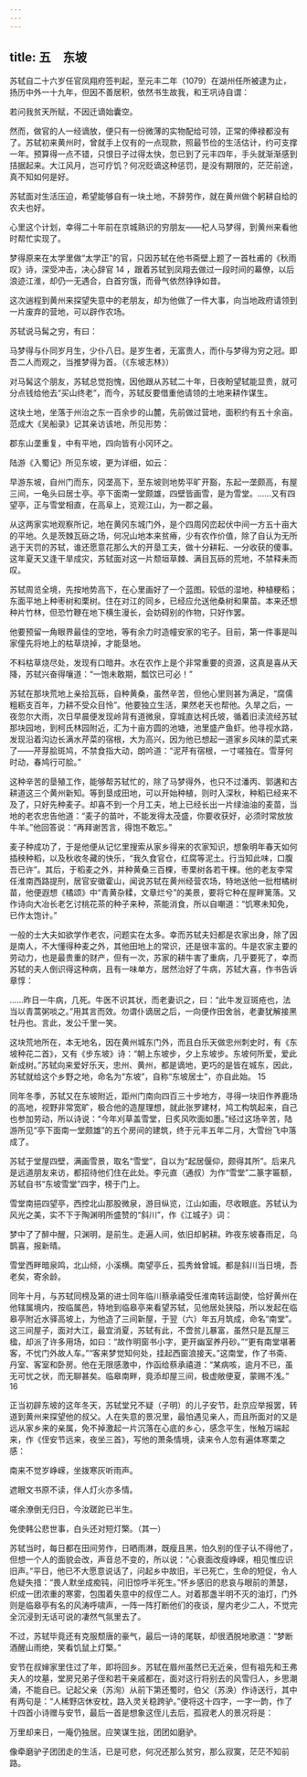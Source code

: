```yaml
---
---
---
```

title: 五　东坡
---




苏轼自二十六岁任官凤翔府签判起，至元丰二年（1079）在湖州任所被逮为止，扬历中外一十九年，但因不善居积，依然书生故我，和王巩诗自谓：

若问我贫天所赋，不因迁谪始囊空。



然而，做官的人一经谪放，便只有一份微薄的实物配给可领，正常的俸禄都没有了。苏轼初来黄州时，曾就手上仅有的一点现款，照最节俭的生活估计，约可支撑一年。预算得一点不错，只恨日子过得太快，忽已到了元丰四年，手头就渐渐感到拮据起来。大江风月，岂可疗饥？何况贬谪这种惩罚，是没有期限的，茫茫前途，真不知如何是好。

苏轼面对生活压迫，希望能够自有一块土地，不辞劳作，就在黄州做个躬耕自给的农夫也好。

心里这个计划，幸得二十年前在京城熟识的穷朋友——杞人马梦得，到黄州来看他时帮忙实现了。

梦得原来在太学里做“太学正”的官，只因苏轼在他书斋壁上题了一首杜甫的《秋雨叹》诗，深受冲击，决心辞官 14 ，跟着苏轼到凤翔去做过一段时间的幕僚，以后浪迹江淮，却仍一无遇合，白首穷饿，而骨气依然铮铮如昔。

这次遄程到黄州来探望失意中的老朋友，却为他做了一件大事，向当地政府请领到一片废弃的营地，可以辟作农场。

苏轼说马髯之穷，有曰：

马梦得与仆同岁月生，少仆八日。是岁生者，无富贵人，而仆与梦得为穷之冠。即吾二人而观之，当推梦得为首。（《东坡志林》）



对马髯这个朋友，苏轼总觉抱愧，因他跟从苏轼二十年，日夜盼望轼能显贵，就可分点钱给他去“买山终老”，而今，苏轼反要借重他请领的土地来耕作谋生。

这块土地，坐落于州治之东一百余步的山麓，先前做过营地，面积约有五十余亩。范成大《吴船录》记其亲访该地，所见形势：

郡东山垄重复，中有平地，四向皆有小冈环之。



陆游《入蜀记》所见东坡，更为详细，如云：

早游东坡，自州门而东，冈垄高下，至东坡则地势平旷开豁，东起一垄颇高，有屋三间，一龟头曰居士亭。亭下面南一堂颇雄，四壁皆画雪，是为雪堂。……又有四望亭，正与雪堂相直，在高阜上，览观江山，为一郡之最。



从这两家实地观察所记，地在黄冈东城门外，是个四周冈峦起伏中间一方五十亩大的平地。久是茨棘瓦砾之场，何况山地本来贫瘠，少有农作价值，除了自认为无所逃于天罚的苏轼，谁还愿意花那么大的开垦工夫，做十分耕耘、一分收获的傻事。这年夏天又逢干旱成灾，苏轼面对这一片颓垣草棘、满目瓦砾的荒地，不禁释耒而叹。

苏轼周览全境，先按地势高下，在心里画好了一个蓝图。较低的湿地，种植粳稻；东面平地上种枣树和栗树。住在对江的同乡，已经应允送他桑树和果苗。本来还想种片竹林，但恐竹鞭在地下横生漫长，会妨碍别的作物，只好作罢。

他要预留一角眼界最佳的空地，等有余力时造幢安家的宅子。目前，第一件事是叫家僮先将地上的枯草烧掉，才能垦地。

不料枯草烧尽处，发现有口暗井。水在农作上是个非常重要的资源，这真是喜从天降，苏轼兴奋得嚷道：“一饱未敢期，瓢饮已可必！”

苏轼在那块荒地上亲拾瓦砾，自种黄桑，虽然辛苦，但他心里则甚为满足，“腐儒粗粝支百年，力耕不受众目怜”。他要独立生活，果然老天也帮他。久旱之后，一夜忽尔大雨，次日早晨便发现岭背有道微泉，穿城直达柯氏坡，循着旧渎流经苏轼那块园地，到柯氏林园附近，汇为十亩方圆的池塘，池里盛产鱼虾。他寻视水路，发现沿着沟边长满水芹菜的宿根，大为高兴，因为他已想起一道家乡风味的菜式来了——芹芽脍斑鸠，不禁食指大动，朗吟道：“泥芹有宿根，一寸嗟独在。雪芽何时动，春鸠行可脍。”

这种辛苦的垦殖工作，能够帮苏轼忙的，除了马梦得外，也只不过潘丙、郭遘和古耕道这三个黄州新知。等到垦成田地，可以开始种植，则时入深秋，种稻已经来不及了，只好先种麦子。却喜不到一个月工夫，地上已经长出一片绿油油的麦苗，当地的老农忠告他道：“麦子的苗叶，不能发得太茂盛，你要收获好，必须时常放放牛羊。”他回答说：“再拜谢苦言，得饱不敢忘。”

麦子种成功了，于是他便从记忆里搜索从家乡得来的农家知识，想象明年春天如何插秧种稻，以及秋收冬藏的快乐，“我久食官仓，红腐等泥土。行当知此味，口腹吾已许”。其后，于稻麦之外，并种黄桑三百棵，枣栗树各若干棵。他的老友李常任淮南西路提刑，居官安徽霍山，闻说苏轼在黄州经营农场，特地送他一批柑橘树苗，他便遐想《橘颂》中“青黄杂糅，文章烂兮”的美景，要将它种在屋畔篱落。又作诗向大冶长老乞讨桃花茶的种子来种，茶能消食，所以自嘲道：“饥寒未知免，已作太饱计。”

一般的士大夫如欲学作老农，问题实在太多。幸而苏轼夫妇都是农家出身，除了因是南人，不大懂得种麦之外，其他田地上的常识，还是很丰富的。牛是农家主要的劳动力，也是最贵重的财产，但有一次，苏家的耕牛害了重病，几乎要死了，幸而苏轼的夫人倒识得这种病，且有一味单方，居然治好了牛病，苏轼大喜，作书告诉章惇：

……昨日一牛病，几死。牛医不识其状，而老妻识之，曰：“此牛发豆斑疮也，法当以青蒿粥啖之。”用其言而效。勿谓仆谪居之后，一向便作田舍翁，老妻犹解接黑牡丹也。言此，发公千里一笑。



这块荒地所在，本无地名，因在黄州城东门外，而且白乐天做忠州刺史时，有《东坡种花二首》，又有《步东坡》诗：“朝上东坡步，夕上东坡步。东坡何所爱，爱此新成树。”苏轼向来爱好乐天，忠州、黄州，都是谪地，更巧的是皆在城东，因此，苏轼就给这个乡野之地，命名为“东坡”，自称“东坡居士”，亦自此始。 15

同年冬季，苏轼又在东坡附近，距州门南向四百三十步地方，寻得一块旧作养鹿场的高地，视野非常宽旷，极合他的造屋理想，就此张罗建材，鸠工构筑起来，自己也参加劳动，所以诗说：“今年刈草盖雪堂，日炙风吹面如墨。”经过这场辛苦，陆游所见“亭下面南一堂颇雄”的五个房间的建筑，终于元丰五年二月，大雪纷飞中落成了。

苏轼于堂屋四壁，满画雪景，取名“雪堂”，自以为“起居偃仰，颇得其所”。后来凡是远道朋友来访，都招待他们住在此处。李元直（通叔）为作“雪堂”二篆字匾额，苏轼自书“东坡雪堂”四字，榜于门上。

雪堂南挹四望亭，西控北山那股微泉，游目纵览，江山如画，尽收眼底。苏轼认为风光之美，实不下于陶渊明所盛赞的“斜川”，作《江城子》词：

梦中了了醉中醒，只渊明，是前生。走遍人间，依旧却躬耕。昨夜东坡春雨足，乌鹊喜，报新晴。

雪堂西畔暗泉鸣，北山倾，小溪横。南望亭丘，孤秀耸曾城。都是斜川当日境，吾老矣，寄余龄。



同年十月，与苏轼同榜及第的进士同年临川蔡承禧受任淮南转运副使，恰好黄州在他辖属境内，按临属邑，特地到临皋亭来看望苏轼，见他居处狭隘，所以发起在临皋亭附近水驿高坡上，为他造了三间新屋，于翌（六）年五月筑成，命名“南堂”。这三间屋子，面对大江，最宜消夏，苏轼有此，不啻贫儿暴富，虽然只是瓦屋三楹，却派了许多用场，如曰：“故作明窗书小字，更开幽室养丹砂。”“更有南堂堪著客，不忧门外故人车。”“客来梦觉知何处，挂起西窗浪接天。”这南堂，作了书斋、丹室、客室和卧房。他在无限感激中，作函给蔡承禧道：“某病咳，逾月不已，虽无可忧之状，而无聊甚矣。临皋南畔，竟添却屋三间，极虚敞便夏，蒙赐不浅。” 16

正当初辟东坡的这年冬天，苏轼堂兄不疑（子明）的儿子安节，赴京应举报罢，转道到黄州来探望他的叔父。人在失意的景况里，最怕遇见亲人，而且所面对的又是远从家乡来的亲属，免不掉激起一片沉落在心底的乡心，感念平生，怅触万端起来，作《侄安节远来，夜坐三首》，写他的萧条情境，读来令人忽有遍体寒栗之感：

南来不觉岁峥嵘，坐拨寒灰听雨声。

遮眼文书原不读，伴人灯火亦多情。

嗟余潦倒无归日，今汝蹉跎已半生。

免使韩公悲世事，白头还对短灯檠。（其一）



苏轼当时，每日都在田间劳作，日晒雨淋，既瘦且黑，怕久别的侄子认不得他了，但想一个人的面貌会改，声音总不变的，所以说：“心衰面改瘦峥嵘，相见惟应识旧声。”平日，他已不大愿意说话了，问起乡中故旧，半已死亡，生命的短促，令人危疑失措：“畏人默坐成痴钝，问旧惊呼半死生。”怀乡感旧的悲哀与眼前的萧瑟，织成一团浓重的寒雾，包围着失意中的叔侄二人。对着那盏半明不灭的油灯，门外则是临皋亭有名的风涛呼啸声，一阵一阵打断他们的夜谈，屋内老少二人，不觉完全沉浸到无话可说的凄然气氛里去了。

不过，苏轼毕竟还有克服颓唐的豪气，最后一诗的尾联，却很洒脱地歌道：“梦断酒醒山雨绝，笑看饥鼠上灯檠。”

安节在叔婶家里住过了年，即将回乡。苏轼在眉州虽然已无近亲，但有祖先和王弗夫人的坟墓，堂房兄弟子侄和若干亲戚都在，面对这行将别去的风雪归人，乡思潮涌，不能自已。记起父亲（苏洵）从前下第还蜀时，伯父（苏涣）作诗送行，其中有两句是：“人稀野店休安枕，路入灵关稳跨驴。”便将这十四字，一字一韵，作了十四首小诗赠与安节，最后一首是想象这侄儿去后，孤寂老人的景况将是：

万里却来日，一庵仍独居。应笑谋生拙，团团如磨驴。



像牵磨驴子团团走的生活，已是可悲，何况还那么贫穷，那么寂寞，茫茫不知前路。